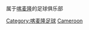 {{Catnav|頁面分類|地理|国家|非洲国家|喀麥隆}}

属于[[喀麦隆|喀麦隆]]的足球俱乐部
{{Commonscat|Association football clubs of Cameroon}}

[[Category:喀麦隆足球|Category:喀麦隆足球]]
[[Category:各國足球會|Cameroon]]